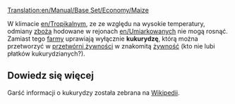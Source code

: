 [[Translation:en/Manual/Base Set/Economy/Maize]]

{{pl/Ładunek|name=Kukurydza
|image=Grain.png
|produced=[[pl/Manual/Base Set/Economy/Farma|Farma]]
|accepted=[[pl/Manual/Base Set/Economy/Przetwórnia żywności|Przetwórnia żywności]]
}}

W klimacie [[en/Tropikalny]]m, ze ze względu na wysokie temperatury, odmiany [[pl/Manual/Base Set/Economy/Zboże|zboża]] hodowane w rejonach [[en/Umiarkowany]]ch  nie mogą rosnąć. Zamiast tego [[pl/Manual/Base Set/Economy/Farma|farmy]] uprawiają wyłącznie '''kukurydzę''', którą można przetworzyć w [[pl/Manual/Base Set/Economy/Przetwórnia żywności|przetwórni żywności]] w znakomitą [[pl/Manual/Base Set/Economy/Żywność|żywność]] (kto nie lubi płatków kukurydzianych?).

==Dowiedz się więcej==
Garść informacji o kukurydzy została zebrana na [https://pl.wikipedia.org/wiki/Kukurydza_zwyczajna Wikipedii].

{{pl/Navbox Ładunek}}